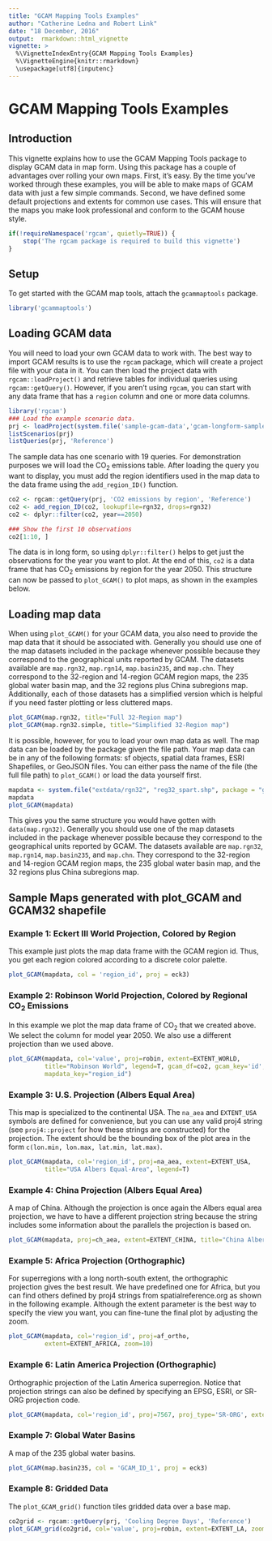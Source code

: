 ```yaml
--- 
title: "GCAM Mapping Tools Examples"
author: "Catherine Ledna and Robert Link"
date: "18 December, 2016"
output:  rmarkdown::html_vignette
vignette: >
  %\VignetteIndexEntry{GCAM Mapping Tools Examples}
  %\VignetteEngine{knitr::rmarkdown}
  \usepackage[utf8]{inputenc}
--- 
```


# GCAM Mapping Tools Examples

## Introduction
This vignette explains how to use the GCAM Mapping Tools package to display GCAM data in map form.  Using this package has a couple of advantages over rolling your own maps.  First, it's easy.  By the time you've worked through these examples, you will be able to make maps of GCAM data with just a few simple commands.  Second, we have defined some default projections and extents for common use cases.  This will ensure that the maps you make look professional and conform to the GCAM house style.

```r
if(!requireNamespace('rgcam', quietly=TRUE)) {
    stop('The rgcam package is required to build this vignette')
}
```

## Setup
To get started with the GCAM map tools, attach the `gcammaptools` package.
```r
library('gcammaptools')
```

## Loading GCAM data
You will need to load your own GCAM data to work with.  The best way to import GCAM results is to use the `rgcam` package, which will create a project file with your data in it.  You can then load the project data with `rgcam::loadProject()` and retrieve tables for individual queries using `rgcam::getQuery()`.  However, if you aren't using `rgcam`, you can start with any data frame that has a `region` column and one or more data columns.

```r
library('rgcam')
### Load the example scenario data.
prj <- loadProject(system.file('sample-gcam-data','gcam-longform-sample.dat', package='gcammaptools'))
listScenarios(prj)
listQueries(prj, 'Reference')
```

The sample data has one scenario with 19 queries.  For demonstration purposes we will load the CO<sub>2</sub> emissions table. After loading the query you want to display, you must add the region identifiers used in the map data to the data frame using the `add_region_ID()` function.

```r
co2 <- rgcam::getQuery(prj, 'CO2 emissions by region', 'Reference')
co2 <- add_region_ID(co2, lookupfile=rgn32, drops=rgn32)
co2 <- dplyr::filter(co2, year==2050)

### Show the first 10 observations
co2[1:10, ]
```
The data is in long form, so using `dplyr::filter()`  helps to get just the observations for the year you want to plot.  At the end of this, `co2` is a data frame that has CO<sub>2</sub> emissions by region for the year 2050.  This structure can now be passed to `plot_GCAM()` to plot maps, as shown in the examples below.

## Loading map data
When using `plot_GCAM()` for your GCAM data, you also need to provide the map data that it should be associated with.  Generally you should use one of the map datasets included in the package whenever possible because they correspond to the geographical units reported by GCAM.  The datasets available are `map.rgn32`, `map.rgn14`, `map.basin235`, and `map.chn`.  They correspond to the 32-region and 14-region GCAM region maps, the 235 global water basin map, and the 32 regions plus China subregions map. Additionally, each of those datasets has a simplified version which is helpful if you need faster plotting or less cluttered maps. 
```r
plot_GCAM(map.rgn32, title="Full 32-Region map")
plot_GCAM(map.rgn32.simple, title="Simplified 32-Region map")
```

It is possible, however, for you to load your own map data as well.  The map data can be loaded by the package given the file path.  Your map data can be in any of the following formats: sf objects, spatial data frames, ESRI Shapefiles, or GeoJSON files.  You can either pass the name of the file (the full file path) to `plot_GCAM()` or load the data yourself first.
```r
mapdata <- system.file("extdata/rgn32", "reg32_spart.shp", package = "gcammaptools")
mapdata
plot_GCAM(mapdata)
```
This gives you the same structure you would have gotten with `data(map.rgn32)`.  Generally you should use one of the map datasets included in the package whenever possible because they correspond to the geographical units reported by GCAM.  The datasets available are `map.rgn32`, `map.rgn14`, `map.basin235`, and `map.chn`.  They correspond to the 32-region and 14-region GCAM region maps, the 235 global water basin map, and the 32 regions plus China subregions map.

## Sample Maps generated with plot_GCAM and GCAM32 shapefile

### Example 1: Eckert III World Projection, Colored by Region

This example just plots the map data frame with the GCAM region id.  Thus, you get each region colored according to a discrete color palette.
```r
plot_GCAM(mapdata, col = 'region_id', proj = eck3)
```

### Example 2: Robinson World Projection, Colored by Regional CO<sub>2</sub> Emissions
In this example we plot the map data frame of CO<sub>2</sub> that we created above.  We select the column for model year 2050.  We also use a different projection than we used above.
```r
plot_GCAM(mapdata, col='value', proj=robin, extent=EXTENT_WORLD,
          title="Robinson World", legend=T, gcam_df=co2, gcam_key='id',
          mapdata_key="region_id")
```

### Example 3: U.S. Projection (Albers Equal Area)
This map is specialized to the continental USA.  The `na_aea` and `EXTENT_USA` symbols are defined for convenience, but you can use any valid proj4 string (see `proj4::project` for how these strings are constructed) for the projection.  The extent should be the bounding box of the plot area in the form `c(lon.min, lon.max, lat.min, lat.max)`.
```r
plot_GCAM(mapdata, col='region_id', proj=na_aea, extent=EXTENT_USA, 
          title="USA Albers Equal-Area", legend=T)
```

### Example 4: China Projection (Albers Equal Area)
A map of China.  Although the projection is once again the Albers equal area projection, we have to have a different projection string because the string includes some information about the parallels the projection is based on.
```r
plot_GCAM(mapdata, proj=ch_aea, extent=EXTENT_CHINA, title="China Albers Equal-Area")
```

### Example 5: Africa Projection (Orthographic)
For superregions with a long north-south extent, the orthographic projection gives the best result. We have predefined one for Africa, but you can find others defined by proj4 strings from spatialreference.org as shown in the following example. Although the extent parameter is the best way to specify the view you want, you can fine-tune the final plot by adjusting the zoom.
```r
plot_GCAM(mapdata, col='region_id', proj=af_ortho,
          extent=EXTENT_AFRICA, zoom=10)
```

### Example 6: Latin America Projection (Orthographic)
Orthographic projection of the Latin America superregion. Notice that projection strings can also be defined by specifying an EPSG, ESRI, or SR-ORG projection code.
```r
plot_GCAM(mapdata, col='region_id', proj=7567, proj_type='SR-ORG', extent=EXTENT_LA, zoom=8)
```

### Example 7: Global Water Basins
A map of the 235 global water basins.
```r
plot_GCAM(map.basin235, col = 'GCAM_ID_1', proj = eck3)
```

### Example 8: Gridded Data
The `plot_GCAM_grid()` function tiles gridded data over a base map.
```r
co2grid <- rgcam::getQuery(prj, 'Cooling Degree Days', 'Reference')
plot_GCAM_grid(co2grid, col='value', proj=robin, extent=EXTENT_LA, zoom=8)
```
